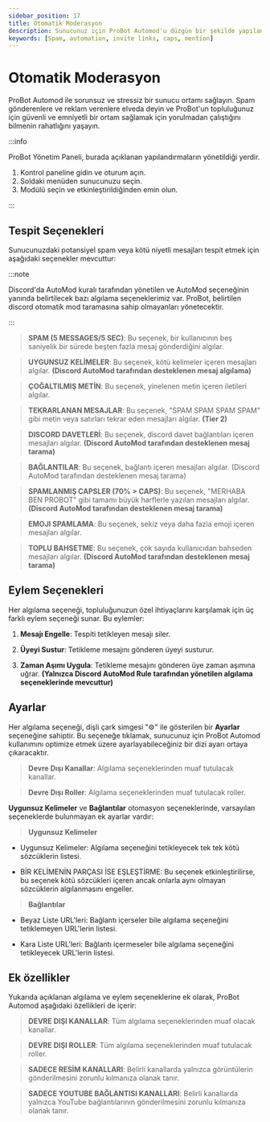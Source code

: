 ```yaml
---
sidebar_position: 17
title: Otomatik Moderasyon
description: Sunucunuz için ProBot Automod'u düzgün bir şekilde yapılandırmak için bir kılavuz
keywords: [Spam, automation, invite links, caps, mention] 
---
```



# Otomatik Moderasyon

ProBot Automod ile sorunsuz ve stressiz bir sunucu ortamı sağlayın. Spam gönderenlere ve reklam verenlere elveda deyin ve ProBot'un topluluğunuz için güvenli ve emniyetli bir ortam sağlamak için yorulmadan çalıştığını bilmenin rahatlığını yaşayın.

:::info

ProBot Yönetim Paneli, burada açıklanan yapılandırmaların yönetildiği yerdir.

1. Kontrol paneline gidin ve oturum açın.
2. Soldaki menüden sunucunuzu seçin.
3. Modülü seçin ve etkinleştirildiğinden emin olun.

:::

## Tespit Seçenekleri

Sunucunuzdaki potansiyel spam veya kötü niyetli mesajları tespit etmek için aşağıdaki seçenekler mevcuttur:

:::note

Discord'da AutoMod kuralı tarafından yönetilen ve AutoMod seçeneğinin yanında belirtilecek bazı algılama seçeneklerimiz var. ProBot, belirtilen discord otomatik mod taramasına sahip olmayanları yönetecektir.

:::

> **SPAM (5 MESSAGES/5 SEC)**: Bu seçenek, bir kullanıcının beş saniyelik bir sürede beşten fazla mesaj gönderdiğini algılar.

> **UYGUNSUZ KELİMELER**: Bu seçenek, kötü kelimeler içeren mesajları algılar. **(Discord AutoMod tarafından desteklenen mesaj algılama)**

> **ÇOĞALTILMIŞ METİN**: Bu seçenek, yinelenen metin içeren iletileri algılar.

> **TEKRARLANAN MESAJLAR**: Bu seçenek, "SPAM SPAM SPAM SPAM" gibi metin veya satırları tekrar eden mesajları algılar. **(Tier 2)**

> **DISCORD DAVETLERİ**: Bu seçenek, discord davet bağlantıları içeren mesajları algılar. **(Discord AutoMod tarafından desteklenen mesaj tarama)**

> **BAĞLANTILAR**: Bu seçenek, bağlantı içeren mesajları algılar. (Discord AutoMod tarafından desteklenen mesaj tarama)

> **SPAMLANMIŞ CAPSLER (70% > CAPS)**: Bu seçenek, "MERHABA BEN PROBOT" gibi tamamı büyük harflerle yazılan mesajları algılar. **(Discord AutoMod tarafından desteklenen mesaj tarama)**

> **EMOJI SPAMLAMA**: Bu seçenek, sekiz veya daha fazla emoji içeren mesajları algılar.

> **TOPLU BAHSETME**: Bu seçenek, çok sayıda kullanıcıdan bahseden mesajları algılar. **(Discord AutoMod tarafından desteklenen mesaj tarama)**

## Eylem Seçenekleri

Her algılama seçeneği, topluluğunuzun özel ihtiyaçlarını karşılamak için üç farklı eylem seçeneği sunar. Bu eylemler:

1. **Mesajı Engelle**: Tespiti tetikleyen mesajı siler.

2. **Üyeyi Sustur**: Tetikleme mesajını gönderen üyeyi susturur.

3. **Zaman Aşımı Uygula**: Tetikleme mesajını gönderen üye zaman aşımına uğrar. **(Yalnızca Discord AutoMod Rule tarafından yönetilen algılama seçeneklerinde mevcuttur)**

## Ayarlar

Her algılama seçeneği, dişli çark simgesi "⚙️" ile gösterilen bir **Ayarlar** seçeneğine sahiptir. Bu seçeneğe tıklamak, sunucunuz için ProBot Automod kullanımını optimize etmek üzere ayarlayabileceğiniz bir dizi ayarı ortaya çıkaracaktır.

> **Devre Dışı Kanallar**: Algılama seçeneklerinden muaf tutulacak kanallar.

> **Devre Dışı Roller**: Algılama seçeneklerinden muaf tutulacak roller.

**Uygunsuz Kelimeler** ve **Bağlantılar** otomasyon seçeneklerinde, varsayılan seçeneklerde bulunmayan ek ayarlar vardır:

> **Uygunsuz Kelimeler**

- Uygunsuz Kelimeler: Algılama seçeneğini tetikleyecek tek tek kötü sözcüklerin listesi.

- BİR KELİMENİN PARÇASI İSE EŞLEŞTİRME: Bu seçenek etkinleştirilirse, bu seçenek kötü sözcükleri içeren ancak onlarla aynı olmayan sözcüklerin algılanmasını engeller.

> **Bağlantılar**

- Beyaz Liste URL'leri: Bağlantı içerseler bile algılama seçeneğini tetiklemeyen URL'lerin listesi.

- Kara Liste URL'leri: Bağlantı içermeseler bile algılama seçeneğini tetikleyecek URL'lerin listesi.

## Ek özellikler

Yukarıda açıklanan algılama ve eylem seçeneklerine ek olarak, ProBot Automod aşağıdaki özellikleri de içerir:

> **DEVRE DIŞI KANALLAR**: Tüm algılama seçeneklerinden muaf olacak kanallar.

> **DEVRE DIŞI ROLLER**: Tüm algılama seçeneklerinden muaf tutulacak roller.

> **SADECE RESİM KANALLARI**: Belirli kanallarda yalnızca görüntülerin gönderilmesini zorunlu kılmanıza olanak tanır.

> **SADECE YOUTUBE BAĞLANTISI KANALLARI**: Belirli kanallarda yalnızca YouTube bağlantılarının gönderilmesini zorunlu kılmanıza olanak tanır.
